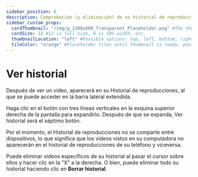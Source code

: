 ```yaml
---
sidebar_position: 6
description: Comprobación (y eliminación) de su historial de reproducciones.
sidebar_custom_props:
  cardThumbnail: "/img/g_1200x600_Transparent_Placeholder.png" #The thumbnail on the category card.
  cardSize: 12 #12 is full size, 6 is 50% width, etc.
  thumbnailLocation: "left" #Possible options: top, left, bottom, right, none
  tileColor: "orange" #Placeholder tiles until thumbnail is ready, possible options: blue, cream, darkpurple, lightpurple, mauve, orange, pink, none
---
```


# Ver historial

Después de ver un video, aparecerá en su Historial de reproducciones, al que se puede acceder en la barra lateral extendida.

Haga clic en el botón con tres líneas verticales en la esquina superior derecha de la pantalla para expandirlo. Después de que se expanda, Ver historial será el séptimo botón.

Por el momento, el Historial de reproducciones no se comparte entre dispositivos, lo que significa que los videos vistos en su computadora no aparecerán en el historial de reproducciones de su teléfono y viceversa.

Puede eliminar videos específicos de su historial al pasar el cursor sobre ellos y hacer clic en la "X" a la derecha. O bien, puede eliminar todo su historial haciendo clic en **Borrar historial**.